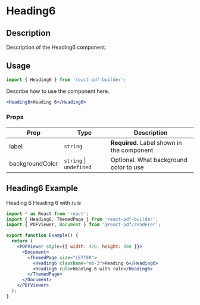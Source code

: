 

<Meta title="Documentation/Components/Typography/Heading6" />

<h1>Heading6</h1>

## Description

Description of the Heading6 component.

## Usage

```jsx
import { Heading6 } from 'react-pdf-builder';
```

Describe how to use the component here.

```jsx
<Heading6>Heading 6</Heading6>
```

### Props

| Prop            | Type                        | Description                                |
| --------------- | --------------------------- | ------------------------------------------ |
| label           | `string`                    | **Required.** Label shown in the component |
| backgroundColor | `string` &#124; `undefined` | Optional. What background color to use     |

## Heading6 Example

<DocsPDF>
  <Heading6 className="mb-3">Heading 6</Heading6>
  <Heading6 rule>Heading 6 with rule</Heading6>
</DocsPDF>

```jsx
import * as React from 'react';
import { Heading6, ThemedPage } from 'react-pdf-builder';
import { PDFViewer, Document } from '@react-pdf/renderer';

export function Example() {
  return (
    <PDFViewer style={{ width: 420, height: 600 }}>
      <Document>
        <ThemedPage size="LETTER">
          <Heading6 className="mb-3">Heading 6</Heading6>
          <Heading6 rule>Heading 6 with rule</Heading6>
        </ThemedPage>
      </Document>
    </PDFViewer>
  );
}
```
